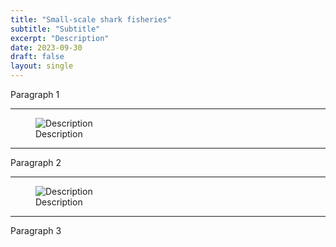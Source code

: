 ```yaml
---
title: "Small-scale shark fisheries"
subtitle: "Subtitle"
excerpt: "Description"
date: 2023-09-30
draft: false
layout: single
---
```


Paragraph 1

-----------

![Description](featured.png)

-----------

Paragraph 2

-----------

![Description](posterior_trends.png)

-----------

Paragraph 3